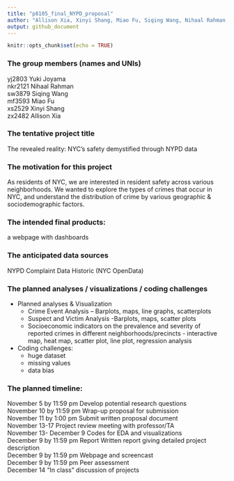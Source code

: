```yaml
---
title: "p8105_final_NYPD_proposal"
author: "Allison Xia, Xinyi Shang, Miao Fu, Siqing Wang, Nihaal Rahman, Yuki Joyama"
output: github_document
---
```


```r
knitr::opts_chunk$set(echo = TRUE)
```

### The group members (names and UNIs)\
yj2803 Yuki Joyama\
nkr2121 Nihaal Rahman\
sw3879 Siqing Wang\
mf3593 Miao Fu\
xs2529 Xinyi Shang\
zx2482 Allison Xia\

### The tentative project title\
The revealed reality: NYC’s safety demystified through NYPD data\

### The motivation for this project\
As residents of NYC, we are interested in resident safety across various neighborhoods. We wanted to explore the types of crimes that occur in NYC, and understand the distribution of crime by various geographic & sociodemographic factors.\

### The intended final products:\
a webpage with dashboards\

### The anticipated data sources\
NYPD Complaint Data Historic (NYC OpenData)\

### The planned analyses / visualizations / coding challenges\
* Planned analyses & Visualization\
  * Crime Event Analysis – Barplots, maps, line graphs, scatterplots\
  * Suspect and Victim Analysis -Barplots, maps, scatter plots\
  * Socioeconomic indicators on the prevalence and severity of reported crimes in different neighborhoods/precincts -   interactive map, heat map, scatter plot, line plot, regression analysis\
* Coding challenges:\
  * huge dataset\
  * missing values\
  * data bias\

### The planned timeline:\
November 5 by 11:59 pm 	Develop potential research questions\
November 10 by 11:59 pm	Wrap-up proposal for submission\
November 11 by 1:00 pm	Submit written proposal document\
November 13-17		Project review meeting with professor/TA\
November 13- December 9   Codes for EDA and visualizations\
December 9 by 11:59 pm	Report	Written report giving detailed project description\
December 9 by 11:59 pm	Webpage and screencast\
December 9 by 11:59 pm	Peer assessment\
December 14			“In class” discussion of projects\